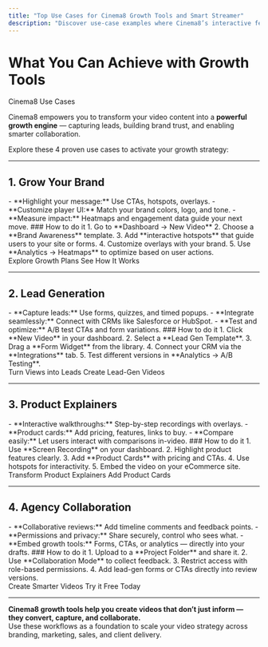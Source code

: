```yaml
---
title: "Top Use Cases for Cinema8 Growth Tools and Smart Streamer"
description: "Discover use-case examples where Cinema8’s interactive features can drive engagement, generate leads and improve retention. Visit Cinema8."
---
```



# What You Can Achieve with Growth Tools

<span className="text-gray-500 text-base font-normal mt-1 block">Cinema8 Use Cases</span>

Cinema8 empowers you to transform your video content into a **powerful growth engine** — capturing leads, building brand trust, and enabling smarter collaboration.

Explore these 4 proven use cases to activate your growth strategy:

---

## 1. Grow Your Brand

<FeatureHighlight title="Make your videos speak your brand.">
  - **Highlight your message:** Use CTAs, hotspots, overlays.
  - **Customize player UI:** Match your brand colors, logo, and tone.
  - **Measure impact:** Heatmaps and engagement data guide your next move.
</FeatureHighlight>

<Steps>
### How to do it
1. Go to **Dashboard → New Video**
2. Choose a **Brand Awareness** template.
3. Add **interactive hotspots** that guide users to your site or forms.
4. Customize overlays with your brand.
5. Use **Analytics → Heatmaps** to optimize based on user actions.
</Steps>

<div className="mt-4 flex flex-wrap gap-4">
  <LinkButton href="#">Explore Growth Plans</LinkButton>
  <LinkButton href="#" variant="outline">See How It Works</LinkButton>
</div>

---

## 2. Lead Generation

<FeatureHighlight title="Turn attention into action with Smart Streamer.">
  - **Capture leads:** Use forms, quizzes, and timed popups.
  - **Integrate seamlessly:** Connect with CRMs like Salesforce or HubSpot.
  - **Test and optimize:** A/B test CTAs and form variations.
</FeatureHighlight>

<Steps>
### How to do it
1. Click **New Video** in your dashboard.
2. Select a **Lead Gen Template**.
3. Drag a **Form Widget** from the library.
4. Connect your CRM via the **Integrations** tab.
5. Test different versions in **Analytics → A/B Testing**.
</Steps>

<div className="mt-4 flex flex-wrap gap-4">
  <LinkButton href="#">Turn Views into Leads</LinkButton>
  <LinkButton href="#" variant="outline">Create Lead-Gen Videos</LinkButton>
</div>

---

## 3. Product Explainers

<FeatureHighlight title="Simplify product education, boost conversions.">
  - **Interactive walkthroughs:** Step-by-step recordings with overlays.
  - **Product cards:** Add pricing, features, links to buy.
  - **Compare easily:** Let users interact with comparisons in-video.
</FeatureHighlight>

<Steps>
### How to do it
1. Use **Screen Recording** on your dashboard.
2. Highlight product features clearly.
3. Add **Product Cards** with pricing and CTAs.
4. Use hotspots for interactivity.
5. Embed the video on your eCommerce site.
</Steps>

<div className="mt-4 flex flex-wrap gap-4">
  <LinkButton href="#">Transform Product Explainers</LinkButton>
  <LinkButton href="#" variant="outline">Add Product Cards</LinkButton>
</div>

---

## 4. Agency Collaboration

<FeatureHighlight title="Built-in review workflows, client-friendly.">
  - **Collaborative reviews:** Add timeline comments and feedback points.
  - **Permissions and privacy:** Share securely, control who sees what.
  - **Embed growth tools:** Forms, CTAs, or analytics — directly into your drafts.
</FeatureHighlight>

<Steps>
### How to do it
1. Upload to a **Project Folder** and share it.
2. Use **Collaboration Mode** to collect feedback.
3. Restrict access with role-based permissions.
4. Add lead-gen forms or CTAs directly into review versions.
</Steps>

<div className="mt-4 flex flex-wrap gap-4">
  <LinkButton href="#">Create Smarter Videos</LinkButton>
  <LinkButton href="#" variant="outline">Try it Free Today</LinkButton>
</div>

---

<Callout type="important">
<strong>Cinema8 growth tools help you create videos that don’t just inform — they convert, capture, and collaborate.</strong><br/>
Use these workflows as a foundation to scale your video strategy across branding, marketing, sales, and client delivery.
</Callout>
